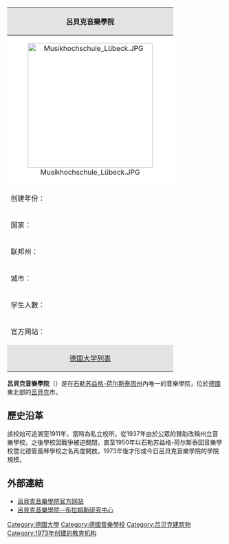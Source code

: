 {{noteTA
|1=zh-hans:吕贝克; zh-hant:呂貝克; zh-tw:盧貝克
}}
{| class="infobox" style="font-size: 90%; width: 23em; text-align: left"
|- 
! colspan="2" style="background:#e3e3e3; text-align: center" | 呂貝克音樂學院<br />{{lang|de|Musikhochschule Lübeck}}
|- 
! colspan="2" style="background:#ffffff; text-align: center" | [[File:Musikhochschule_Lübeck.JPG|290px]]
|- style="background: #ffffff;"
| 创建年份： || 1973年
|- style="background: #ffffff;"
| 国家： || [[德国|德国]]
|- style="background: #ffffff;"
| 联邦州： || [[石勒苏益格-荷尔斯泰因州|石勒苏益格-荷尔斯泰因州]]
|- style="background: #ffffff;"
| 城市： || [[呂貝克|呂貝克]]
|- style="background: #ffffff;"
| 学生人數： || 約500人（2006年冬季学期）
|- style="background: #ffffff;"
| 官方网站： || [http://www.mh-luebeck.de/ http://www.mh-luebeck.de]{{Wayback|url=http://www.mh-luebeck.de/ |date=20120206221311 }}
|-
! colspan="2" style="background:#e3e3e3; text-align: center" | [[德国大学列表|德国大学列表]]
|}

'''呂貝克音樂學院'''（{{lang-de|'''Musikhochschule Lübeck'''}}）是在[[石勒苏益格-荷尔斯泰因州|石勒苏益格-荷尔斯泰因州]]內唯一的音樂學院，位於[[德國|德國]]東北部的[[呂貝克|呂貝克]]市。

==歷史沿革==
該校始可追溯至1911年，當時為私立校所。從1937年由於公眾的贊助改稱州立音樂學校。之後學校因戰爭被迫關閉，直至1950年以石勒苏益格-荷尔斯泰因音樂學校暨北德管風琴學校之名再度開放。1973年後才形成今日呂貝克音樂學院的學院規模。

== 外部連結 ==
{{Commons|Musikhochschule Lübeck|呂貝克音樂學院}}
* [http://www.mh-luebeck.de/ 呂貝克音樂學院官方网站]{{Wayback|url=http://www.mh-luebeck.de/ |date=20120206221311 }}
* [https://web.archive.org/web/20130114151859/http://www.brahms-institut.de/ 呂貝克音樂學院--布拉姆斯研究中心]

{{Authority control}}
{{德國教育小作品}}

[[Category:德國大學|Category:德國大學]]
[[Category:德國音樂學校|Category:德國音樂學校]]
[[Category:吕贝克建筑物|Category:吕贝克建筑物]]
[[Category:1973年创建的教育机构|Category:1973年创建的教育机构]]